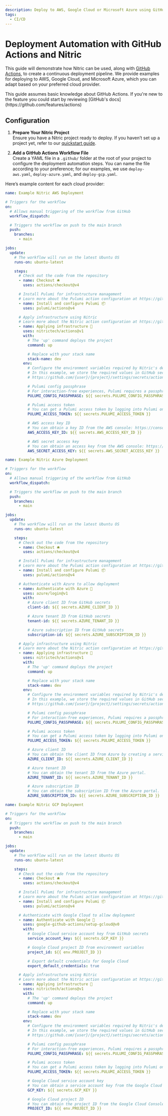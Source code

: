 ```yaml
---
description: Deploy to AWS, Google Cloud or Microsoft Azure using GitHub Actions and the Nitric CLI
tags:
  - CI/CD
---
```


# Deployment Automation with GitHub Actions and Nitric

This guide will demonstrate how Nitric can be used, along with [GitHub Actions](https://github.com/features/actions), to create a continuous deployment pipeline. We provide examples for deploying to AWS, Google Cloud, and Microsoft Azure, which you can adapt based on your preferred cloud provider.

<Note>
  This guide assumes basic knowledge about GitHub Actions. If you're new to the
  feature you could start by reviewing [GitHub's
  docs](https://github.com/features/actions)
</Note>

## Configuration

1. **Prepare Your Nitric Project**<br />
   Ensure you have a Nitric project ready to deploy. If you haven’t set up a project yet, refer to our [quickstart guide](/getting-started/quickstart).

2. **Add a GitHub Actions Workflow File**<br />
   Create a YAML file in a `.github/` folder at the root of your project to configure the deployment automation steps. You can name the file according to your preference; for our examples, we use `deploy-aws.yaml`, `deploy-azure.yaml`, and `deploy-gcp.yaml`.

Here’s example content for each cloud provider:

<CodeWithTabs>

```yaml !!tabs AWS file:.github/deploy-aws.yaml
name: Example Nitric AWS Deployment

# Triggers for the workflow
on:
  # Allows manual triggering of the workflow from GitHub
  workflow_dispatch:

  # Triggers the workflow on push to the main branch
  push:
    branches:
      - main

jobs:
  update:
    # The workflow will run on the latest Ubuntu OS
    runs-on: ubuntu-latest

    steps:
      # Check out the code from the repository
      - name: Checkout 🛎️
        uses: actions/checkout@v4

      # Install Pulumi for infrastructure management
      # Learn more about the Pulumi action configuration at https://github.com/pulumi/actions.
      - name: Install and configure Pulumi 📦
        uses: pulumi/actions@v4

      # Apply infrastructure using Nitric
      # Learn more about the Nitric action configuration at https://github.com/nitrictech/actions.
      - name: Applying infrastructure 🚀
        uses: nitrictech/actions@v1
        with:
          # The 'up' command deploys the project
          command: up

          # Replace with your stack name
          stack-name: dev
        env:
          # Configure the environment variables required by Nitric's dependency Pulumi and AWS.
          # In this example, we store the required values in GitHub secrets. Secrets can be found by navigating to:
          # https://github.com/{user}/{project}/settings/secrets/actions

          # Pulumi config passphrase
          # For interaction-free experiences, Pulumi requires a passphrase. Your passphrase generates a unique key that encrypts configuration and state values.
          PULUMI_CONFIG_PASSPHRASE: ${{ secrets.PULUMI_CONFIG_PASSPHRASE }}

          # Pulumi access token
          # You can get a Pulumi access token by logging into Pulumi on the browser and going to your profile settings. Under the 'Access Tokens' tab, click 'Create token.'
          PULUMI_ACCESS_TOKEN: ${{ secrets.PULUMI_ACCESS_TOKEN }}

          # AWS access key ID
          # You can obtain a key ID from the AWS console: https://console.aws.amazon.com/
          AWS_ACCESS_KEY_ID: ${{ secrets.AWS_ACCESS_KEY_ID }}

          # AWS secret access key
          # You can obtain an access key from the AWS console: https://console.aws.amazon.com/
          AWS_SECRET_ACCESS_KEY: ${{ secrets.AWS_SECRET_ACCESS_KEY }}
```

```yaml !!tabs Azure file:.github/deploy-azure.yaml
name: Example Nitric Azure Deployment

# Triggers for the workflow
on:
  # Allows manual triggering of the workflow from GitHub
  workflow_dispatch:

  # Triggers the workflow on push to the main branch
  push:
    branches:
      - main

jobs:
  update:
    # The workflow will run on the latest Ubuntu OS
    runs-on: ubuntu-latest

    steps:
      # Check out the code from the repository
      - name: Checkout 🛎️
        uses: actions/checkout@v4

      # Install Pulumi for infrastructure management
      # Learn more about the Pulumi action configuration at https://github.com/pulumi/actions.
      - name: Install and configure Pulumi 📦
        uses: pulumi/actions@v4

      # Authenticate with Azure to allow deployment
      - name: Authenticate with Azure 🔑
        uses: azure/login@v1
        with:
          # Azure client ID from GitHub secrets
          client-id: ${{ secrets.AZURE_CLIENT_ID }}

          # Azure tenant ID from GitHub secrets
          tenant-id: ${{ secrets.AZURE_TENANT_ID }}

          # Azure subscription ID from GitHub secrets
          subscription-id: ${{ secrets.AZURE_SUBSCRIPTION_ID }}

      # Apply infrastructure using Nitric
      # Learn more about the Nitric action configuration at https://github.com/nitrictech/actions.
      - name: Applying infrastructure 🚀
        uses: nitrictech/actions@v1
        with:
          # The 'up' command deploys the project
          command: up

          # Replace with your stack name
          stack-name: dev
        env:
          # Configure the environment variables required by Nitric's dependency Pulumi and Azure.
          # In this example, we store the required values in GitHub secrets. Secrets can be found by navigating to:
          # https://github.com/{user}/{project}/settings/secrets/actions

          # Pulumi config passphrase
          # For interaction-free experiences, Pulumi requires a passphrase. Your passphrase generates a unique key that encrypts configuration and state values.
          PULUMI_CONFIG_PASSPHRASE: ${{ secrets.PULUMI_CONFIG_PASSPHRASE }}

          # Pulumi access token
          # You can get a Pulumi access token by logging into Pulumi on the browser and going to your profile settings. Under the 'Access Tokens' tab, click 'Create token.'
          PULUMI_ACCESS_TOKEN: ${{ secrets.PULUMI_ACCESS_TOKEN }}

          # Azure client ID
          # You can obtain the client ID from Azure by creating a service principal or by navigating to the Azure portal.
          AZURE_CLIENT_ID: ${{ secrets.AZURE_CLIENT_ID }}

          # Azure tenant ID
          # You can obtain the tenant ID from the Azure portal.
          AZURE_TENANT_ID: ${{ secrets.AZURE_TENANT_ID }}

          # Azure subscription ID
          # You can obtain the subscription ID from the Azure portal.
          AZURE_SUBSCRIPTION_ID: ${{ secrets.AZURE_SUBSCRIPTION_ID }}
```

```yaml !!tabs Google Cloud file:.github/deploy-gcp.yaml
name: Example Nitric GCP Deployment

# Triggers for the workflow
on:
  # Triggers the workflow on push to the main branch
  push:
    branches:
      - main

jobs:
  update:
    # The workflow will run on the latest Ubuntu OS
    runs-on: ubuntu-latest

    steps:
      # Check out the code from the repository
      - name: Checkout 🛎️
        uses: actions/checkout@v4

      # Install Pulumi for infrastructure management
      # Learn more about the Pulumi action configuration at https://github.com/pulumi/actions.
      - name: Install and configure Pulumi 📦
        uses: pulumi/actions@v4

      # Authenticate with Google Cloud to allow deployment
      - name: Authenticate with Google 🔑
        uses: google-github-actions/setup-gcloud@v0
        with:
          # Google Cloud service account key from GitHub secrets
          service_account_key: ${{ secrets.GCP_KEY }}

          # Google Cloud project ID from environment variables
          project_id: ${{ env.PROJECT_ID }}

          # Export default credentials for Google Cloud
          export_default_credentials: true

      # Apply infrastructure using Nitric
      # Learn more about the Nitric action configuration at https://github.com/nitrictech/actions.
      - name: Applying infrastructure 🚀
        uses: nitrictech/actions@v1
        with:
          # The 'up' command deploys the project
          command: up

          # Replace with your stack name
          stack-name: dev
        env:
          # Configure the environment variables required by Nitric's dependency Pulumi and Google Cloud.
          # In this example, we store the required values in GitHub secrets. Secrets can be found by navigating to:
          # https://github.com/{user}/{project}/settings/secrets/actions

          # Pulumi config passphrase
          # For interaction-free experiences, Pulumi requires a passphrase. Your passphrase generates a unique key that encrypts configuration and state values.
          PULUMI_CONFIG_PASSPHRASE: ${{ secrets.PULUMI_CONFIG_PASSPHRASE }}

          # Pulumi access token
          # You can get a Pulumi access token by logging into Pulumi on the browser and going to your profile settings. Under the 'Access Tokens' tab, click 'Create token.'
          PULUMI_ACCESS_TOKEN: ${{ secrets.PULUMI_ACCESS_TOKEN }}

          # Google Cloud service account key
          # You can obtain a service account key from the Google Cloud Console.
          GCP_KEY: ${{ secrets.GCP_KEY }}

          # Google Cloud project ID
          # You can obtain the project ID from the Google Cloud Console.
          PROJECT_ID: ${{ env.PROJECT_ID }}
```

</CodeWithTabs>
